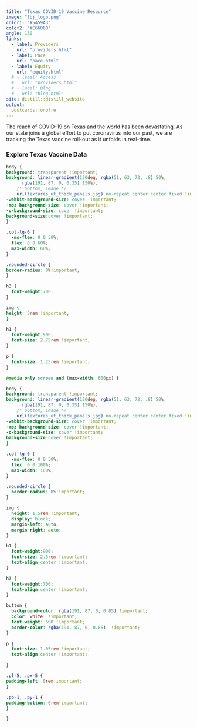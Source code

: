 ```yaml
---
title: "Texas COVID-19 Vaccine Resource"
image: "lbj_logo.png"
color1: "#5A59A3"
color2: "#C66060"
angle: 130
links:
  - label: Providers
    url: "providers.html"
  - label: Pace
    url: "pace.html"
  - label: Equity
    url: "equity.html"
  # - label: Access
  #   url: "providers.html"
  # - label: Blog
  #   url: "blog.html"
site: distill::distill_website
output:
  postcards::onofre
---
```

 
The reach of COVID-19 on Texas and the world has been devastating. As our state joins a global effort to put coronavirus into our past, we are tracking the Texas vaccine roll-out as it unfolds in real-time.

### Explore Texas Vaccine Data

```css

body {
background: transparent !important;
background: linear-gradient(120deg, rgba(51, 63, 72, .8) 50%, 
      rgba(191, 87, 0, 0.35) 150%),
    /* bottom, image */
    url(textures_ut_thick_panels.jpg) no-repeat center center fixed !important;
-webkit-background-size: cover !important;
-moz-background-size: cover !important;
-o-background-size: cover !important;
background-size:cover !important;
}

.col-lg-6 {
  -ms-flex: 0 0 50%;
  flex: 0 0 60%;
  max-width: 60%;
}

.rounded-circle {
border-radius: 0%!important;
}

h3 {
  font-weight:700;
}

img {
height: 3rem !important;
}

h1 {
  font-weight:900;
  font-size: 2.75rem !important;
}

p {
  font-size: 1.25rem !important;
}

@media only screen and (max-width: 600px) {

body {
background: transparent !important;
background: linear-gradient(120deg, rgba(51, 63, 72, .8) 50%, 
      rgba(191, 87, 0, 0.35) 150%),
    /* bottom, image */
    url(textures_ut_thick_panels.jpg) no-repeat center center fixed !important;
-webkit-background-size: cover !important;
-moz-background-size: cover !important;
-o-background-size: cover !important;
background-size:cover !important;
}

.col-lg-6 {
  -ms-flex: 0 0 50%;
  flex: 0 0 100%;
  max-width: 100%;
}

.rounded-circle {
  border-radius: 0%!important;
}

img {
  height: 1.5rem !important;
  display: block;
  margin-left: auto;
  margin-right: auto;
}

h1 {
  font-weight:900;
  font-size: 2.5rem !important;
  text-align:center !important;
}

h3 {
  font-weight:700;
  text-align:center !important;
}

button {
  background-color: rgba(191, 87, 0, 0.85) !important;
  color: white  !important;
  font-weight: 600 !important;
  border-color: rgba(191, 87, 0, 0.85)  !important;
}

p {
  font-size: 1.05rem !important;
  text-align:center !important;

}          

.pl-5, .px-5 {
padding-left: 0rem!important;
}

.pb-1, .py-1 {
padding-bottom: 0rem!important;
}

}

```

